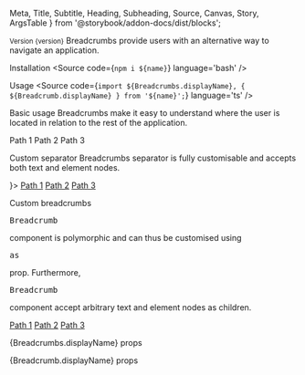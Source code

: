   Meta,
  Title,
  Subtitle,
  Heading,
  Subheading,
  Source,
  Canvas,
  Story,
  ArgsTable
} from '@storybook/addon-docs/dist/blocks';




<Meta title='Components/Breadcrumbs' />

<Title>Breadcrumbs</Title>
<Subtitle>
  <small>Version {version}</small>
</Subtitle>
<Subtitle>
  Breadcrumbs provide users with an alternative way to navigate an application.
</Subtitle>

<Heading>Installation</Heading>
<Source code={`npm i ${name}`} language='bash' />

<Heading>Usage</Heading>
<Source code={`import ${Breadcrumbs.displayName}, { ${Breadcrumb.displayName} } from '${name}';`} language='ts' />

<Subheading>Basic usage</Subheading>
<Subtitle>
  Breadcrumbs make it easy to understand where the user is located in relation to the rest of the application.
</Subtitle>

<Canvas>
  <Story name='Basic usage'>
    <div style={{ display: 'flex', padding: '10px' }}>
      <Breadcrumbs>
        <Breadcrumb>
          Path 1
        </Breadcrumb>
        <Breadcrumb>
          Path 2
        </Breadcrumb>
        <Breadcrumb active>
          Path 3
        </Breadcrumb>
      </Breadcrumbs>
    </div>
  </Story>
</Canvas>

<Subheading>Custom separator</Subheading>
<Subtitle>
  Breadcrumbs separator is fully customisable and accepts both text and element nodes.
</Subtitle>

<Canvas>
  <Story name='Custom separator'>
    <div style={{ display: 'flex', padding: '10px' }}>
      <Breadcrumbs separator={<span style={{ height: '10px', width: '10px', background: 'red' }} />}>
        <Breadcrumb>
          <a href="#">Path 1</a>
        </Breadcrumb>
        <Breadcrumb>
          <a href="#">Path 2</a>
        </Breadcrumb>
        <Breadcrumb active>
          <a href="#">Path 3</a>
        </Breadcrumb>
      </Breadcrumbs>
    </div>
  </Story>
</Canvas>

<Subheading>Custom breadcrumbs</Subheading>
<Subtitle>
  <pre style={{ display: 'inline' }}>Breadcrumb</pre> component is polymorphic and can thus be customised using
  <pre style={{ display: 'inline' }}>as</pre> prop. Furthermore, <pre style={{ display: 'inline' }}>Breadcrumb</pre>
  component accept arbitrary text and element nodes as children.
</Subtitle>

<Canvas>
  <Story name='Custom breadcrumbs'>
    <div style={{ display: 'flex', padding: '10px' }}>
      <Breadcrumbs>
        <Breadcrumb as={SC.Breadcrumb}>
          <a href="#">Path 1</a>
        </Breadcrumb>
        <Breadcrumb as={SC.Breadcrumb}>
          <a href="#">Path 2</a>
        </Breadcrumb>
        <Breadcrumb active as={SC.Breadcrumb}>
          <a href="#">Path 3</a>
        </Breadcrumb>
      </Breadcrumbs>
    </div>
  </Story>
</Canvas>

<Heading>{Breadcrumbs.displayName} props</Heading>
<ArgsTable of={Breadcrumbs} />

<Heading>{Breadcrumb.displayName} props</Heading>
<ArgsTable of={Breadcrumb} />
